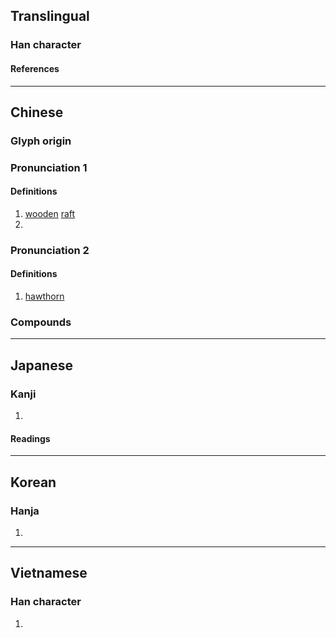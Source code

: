 {{also|查}}
{{character info}}
{{character info|0x2F8E8}}
==Translingual==

===Han character===
{{Han char|rn=75|rad=木|as=09|sn=13|four=44916|canj=DDAM|ids=⿰木查(GHTK),⿰木査(J)}}

====References====
{{Han ref|kx=0538.120|dkj=15094|dj=0925.250|hdz=21244.050|uh=6942}}

----

==Chinese==
{{zh-forms|alt=槎-wooden raft,查}}

===Glyph origin===
{{Han etym}}

===Pronunciation 1===
{{zh-pron
|m=chá
<!--|c=caa4-->
|mc=y
|oc=y
|cat=n
}}{{attention|zh}}

====Definitions====
{{zh-hanzi}}

# [[wooden]] [[raft]]
# {{zh-alt-form|槎|[[tree]] [[branch]]}}

===Pronunciation 2===
{{zh-pron
|m=zhā
|c=zaa1
|c-t=za1
|h=pfs=châ
|mn=cha
|cat=n
}}

====Definitions====
{{zh-hanzi}}

# [[hawthorn]]

===Compounds===
{{zh-der|山楂糕|山楂|楂楂|木楂|楂樹坪}}

----

==Japanese==

===Kanji===
{{ja-kanji|grade=|rs=木09}}

# {{rfdef|ja|sort=木09}}

====Readings====
{{ja-readings
|on=さ, じゃ
|kun=いかだ
}}

----

==Korean==

===Hanja===
{{ko-hanja|사}}

# {{rfdef|ko|sort=木09}}

----

==Vietnamese==

===Han character===
{{vi-readings|rs=木09|reading=tra}}

# {{rfdef|vi|sort=木09}}

{{cln|vi|Han tu}}